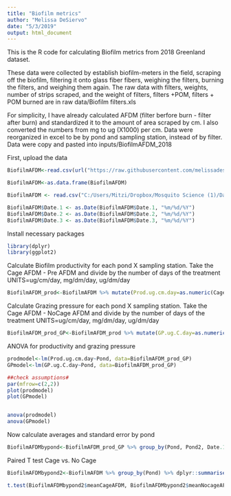 ---
title: "Biofilm metrics"
author: "Melissa DeSiervo"
date: "5/3/2019"
output: html_document
---
This is the R code for calculating Biofilm metrics from 2018 Greenland dataset. 

These data were collected by establish biofilm-meters in the field, scraping off the biofilm, filtering it onto glass fiber fibers, weighing the filters, burning the filters, and weighing them again. The raw data with filters, weights, number of strips scraped, and the weight of filters, filters +POM, filters + POM burned are in raw data/Biofilm filters.xls

For simplicity, I have already calculated AFDM (filter berfore burn - filter after burn) and standardized it to the amount of area scraped by cm. I also converted the numbers from mg to ug (X1000) per cm. Data were reorganized in excel to be by pond and sampling station, instead of by filter. Data were copy and pasted into inputs/BiofilmAFDM_2018

First, upload the data
```{r Upload data}

BiofilmAFDM<-read.csv(url("https://raw.githubusercontent.com/melissadesiervo1031/Arctic_mosquito/master/2_Inputs/BiofilmAFDM_2018.csv?token=AL4COXP3PK6VPOMNTBAIGQC6335NU"))

BiofilmAFDM<-as.data.frame(BiofilmAFDM)

BiofilmAFDM <- read.csv("C:/Users/Mitzi/Dropbox/Mosquito Science (1)/Data 2011 to 2018/Github repository/Arctic_mosquito/C-R paper/Data and analysis/Inputs/BiofilmAFDM_2018.csv")

BiofilmAFDM$Date.1 <- as.Date(BiofilmAFDM$Date.1, "%m/%d/%Y")
BiofilmAFDM$Date.2 <- as.Date(BiofilmAFDM$Date.2, "%m/%d/%Y")
BiofilmAFDM$Date.3 <- as.Date(BiofilmAFDM$Date.3, "%m/%d/%Y")


```

Install necessary packages
```{r Upload packages}
library(dplyr)
library(ggplot2)
```

Calculate Biofilm productivity for each pond X sampling station. 
Take the Cage AFDM - Pre AFDM and divide by the number of days of the treatment UNITS=ug/cm/day, mg/dm/day, ug/dm/day

```{r Calculate biofilm productivity}

BiofilmAFDM_prod<-BiofilmAFDM %>% mutate(Prod.ug.cm.day=as.numeric(CageAFDM-PreAFDM)/DaysTreatment)%>% mutate(Prod.mg.dm.day=Prod.ug.cm.day/10)%>% mutate(Prod.ug.dm.day=Prod.mg.dm.day*1000)

```

Calculate Grazing pressure for each pond X sampling station. 
Take the Cage AFDM - NoCage AFDM and divide by the number of days of the treatment UNITS=ug/cm/day, mg/dm/day, ug/dm/day

```{r Calculate grazing pressure}

BiofilmAFDM_prod_GP<-BiofilmAFDM_prod %>% mutate(GP.ug.C.day=as.numeric(CageAFDM-NocageAFDM)/DaysTreatment)%>% mutate(GP.mg.dm.day=GP.ug.C.day/10)%>% mutate(GP.ug.dm.day=GP.mg.dm.day*1000)

```


ANOVA for productivity and grazing pressure
```{r ANOVA producticity GP}

prodmodel<-lm(Prod.ug.cm.day~Pond, data=BiofilmAFDM_prod_GP)
GPmodel<-lm(GP.ug.C.day~Pond, data=BiofilmAFDM_prod_GP)

##check assumptions#
par(mfrow=c(2,2))
plot(prodmodel)
plot(GPmodel)


anova(prodmodel)
anova(GPmodel)
```


Now calculate averages and standard error by pond
```{r Calculate grazing pressure}

BiofilmAFDMbypond<-BiofilmAFDM_prod_GP %>% group_by(Pond, Pond2, Date.1, Date.2, Date.3) %>% dplyr::summarise(meanProd.ug.cm.day=mean(Prod.ug.cm.day,na.rm=TRUE),seProd.ug.cm.day=sd(Prod.ug.cm.day,na.rm=TRUE)/sqrt(n()),meanProd.mg.dm.day=mean(Prod.mg.dm.day,na.rm=TRUE),seProd.mg.dm.day=(sd(Prod.mg.dm.day,na.rm=TRUE)/sqrt(n())),meanProd.ug.dm.day=mean(Prod.ug.dm.day,na.rm=TRUE),seProd.ug.dm.day=(sd(Prod.ug.dm.day,na.rm=TRUE)/sqrt(n())),meanGP.ug.C.day=mean(GP.ug.C.day,na.rm=TRUE),seGP.ug.cm.day=(sd(GP.ug.C.day,na.rm=TRUE)/sqrt(n())),meanGP.mg.dm.day=mean(GP.mg.dm.day,na.rm=TRUE),seGP.mg.dm.day=(sd(GP.mg.dm.day,na.rm=TRUE)/sqrt(n())),meanGP.ug.dm.day=mean(GP.ug.dm.day,na.rm=TRUE),seGP.ug.dm.day=(sd(GP.ug.dm.day,na.rm=TRUE)/sqrt(n())),controlAFDM=mean(NocageAFDM,na.rm=TRUE),secontrolAFDM=(sd(NocageAFDM,na.rm=TRUE)/sqrt(n())))


```

Paired T test Cage vs. No Cage
```{r Paire T Cage vs No Cage}

BiofilmAFDMbypond2<-BiofilmAFDM %>% group_by(Pond) %>% dplyr::summarise(meanCageAFDM=mean(CageAFDM,na.rm=TRUE),meanNocageAFDM=mean(NocageAFDM,na.rm=TRUE))

t.test(BiofilmAFDMbypond2$meanCageAFDM, BiofilmAFDMbypond2$meanNocageAFDM, paired = TRUE)


```




